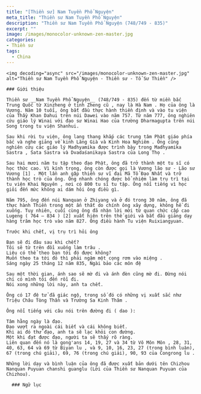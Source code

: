 ```yaml
---
title: "[Thiền sư] Nam Tuyền Phổ Nguyện"
meta_title: "Thiền sư Nam Tuyền Phổ Nguyện"
description: "Thiền sư Nam Tuyền Phổ Nguyện (748/749 - 835)"
excerpt: ""
image: /images/monocolor-unknown-zen-master.jpg
categories:
- Thiền sư
tags:
  - China
---
```


<div className="grid xl:grid-cols-8 lg:grid-cols-8 md:grid-cols-2 sm:grid-cols-2 xs:grid-cols-1 gap-8 bg-body dark:bg-darkmode-body">

  <div className="lg:col-span-3 md:col-span-1">

    <img decoding="async" src="/images/monocolor-unknown-zen-master.jpg" alt="Thiền sư Nam Tuyền Phổ Nguyện - Thiền sư - Tổ Sư Thiền" />

    ### Giới thiệu

    Thiền sư __Nam Tuyền Phổ Nguyện__ (748/749 - 835) đến từ miền bắc Trung Quốc từ Xinzheng ở tỉnh Zheng cũ , nay là Hà Nam . Họ của ông là Vương. Năm 10 tuổi, ông bắt đầu thực hành thiền định và vào tu viện của Thầy Khan Dahui trên núi Dawei vào năm 757. Từ năm 777, ông nghiên cứu giáo lý Winai với đạo sư Winai Hao của trường Dharmagupta trên núi Song trong tu viện Shanhui.

    Sau khi rời tu viện, ông lang thang khắp các trung tâm Phật giáo phía bắc và nghe giảng về kinh Lăng Già và Kinh Hoa Nghiêm . Ông cũng nghiên cứu các giáo lý Madhyamika được trình bày trong Madhyamika Sastra , Śata Sastra và Dvadaśanikaya Sastra của Long Thọ .

    Sau hai mươi năm tu tập theo đạo Phật, ông đã trở thành một tu sĩ có học thức cao. Vì kính trọng, ông còn được gọi là Vương lão sư - Lão sư Vương [1] . Một lần anh gặp thiền sư vĩ đại Mã Tổ Đạo Nhất và trở thành học trò của ông. Ông nhanh chóng được bổ nhiệm làm trụ trì tại tu viện Khai Nguyên , nơi có 800 tu sĩ tu tập. Ông nổi tiếng vì học giỏi đến mức không ai dám hỏi ông điều gì.

    Năm 795, ông đến núi Nanquan ở Zhiyang và ở đó trong 30 năm, ông đã thực hành Thiền trong một ẩn thất do chính ông xây dựng, không hề đi xuống. Tuy nhiên, cuối cùng ông đã nhận lời mời từ quan chức cấp cao Lugeng ( 764 – 834 ) [2] xuất hiện trên thế giới và bắt đầu giảng dạy hàng trăm học trò vào năm 827. Ông điều hành Tu viện Ruixiangyuan.

    Trước khi chết, vị trụ trì hỏi ông

    Bạn sẽ đi đâu sau khi chết?
    Tôi sẽ từ trên đồi xuống làm trâu .
    Liệu có thể theo bạn tới đó được không?
    Muốn theo ta tới đó thì phải ngậm một cọng rơm vào miệng .
    Sáng ngày 25 tháng 12 năm 835, Ngài bảo các môn đệ

    Sau một thời gian, ánh sao sẽ mờ đi và ánh đèn cũng mờ đi. Đừng nói chỉ có mình tôi đến rồi đi.
    Nói xong những lời này, anh ta chết.

    Ông có 17 đệ tử đã giác ngộ, trong số đó có những vị xuất sắc như Triệu Châu Tòng Thần và Trường Sa Kinh Thâm .

    Ông nổi tiếng với câu nói trên đường đi ( dao ):

    Tâm hằng ngày là đạo.
    Đạo vượt ra ngoài cái biết và cái không biết.
    Khi ai đó thử đạo, anh ta sẽ lạc khỏi con đường.
    Một khi đạt được đạo, người ta sẽ thấy rõ ràng.
    Liên quan đến nó là gong'ans 14, 19, 27 và 34 từ Vô Môn Môn , 28, 31, 40, 63, 64 và 69 từ Biyan lu , và 9, 10, 16, 23, 27 (trong bình luận), 67 (trong chú giải), 69, 76 (trong chú giải), 90, 93 của Congrong lu .

    Những lời dạy và bình luận của ông đã được xuất bản dưới tên Chizhou Nanquan Puyuan chanshi guanglu (Lời của Thiền sư Nanquan Puyuan của Chizhou).

  </div>

  <div className="lg:col-span-5 md:col-span-1">

      ### Ngữ lục

  </div>

</div>
